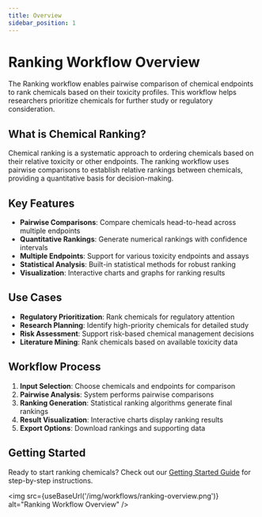 ```yaml
---
title: Overview
sidebar_position: 1
---
```


# Ranking Workflow Overview

The Ranking workflow enables pairwise comparison of chemical endpoints to rank chemicals based on their toxicity profiles. This workflow helps researchers prioritize chemicals for further study or regulatory consideration.

## What is Chemical Ranking?

Chemical ranking is a systematic approach to ordering chemicals based on their relative toxicity or other endpoints. The ranking workflow uses pairwise comparisons to establish relative rankings between chemicals, providing a quantitative basis for decision-making.

## Key Features

- **Pairwise Comparisons**: Compare chemicals head-to-head across multiple endpoints
- **Quantitative Rankings**: Generate numerical rankings with confidence intervals
- **Multiple Endpoints**: Support for various toxicity endpoints and assays
- **Statistical Analysis**: Built-in statistical methods for robust ranking
- **Visualization**: Interactive charts and graphs for ranking results

## Use Cases

- **Regulatory Prioritization**: Rank chemicals for regulatory attention
- **Research Planning**: Identify high-priority chemicals for detailed study
- **Risk Assessment**: Support risk-based chemical management decisions
- **Literature Mining**: Rank chemicals based on available toxicity data

## Workflow Process

1. **Input Selection**: Choose chemicals and endpoints for comparison
2. **Pairwise Analysis**: System performs pairwise comparisons
3. **Ranking Generation**: Statistical ranking algorithms generate final rankings
4. **Result Visualization**: Interactive charts display ranking results
5. **Export Options**: Download rankings and supporting data

## Getting Started

Ready to start ranking chemicals? Check out our [Getting Started Guide](/docs/workflows/ranking/getting-started) for step-by-step instructions.


<img src={useBaseUrl('/img/workflows/ranking-overview.png')} alt="Ranking Workflow Overview" />
